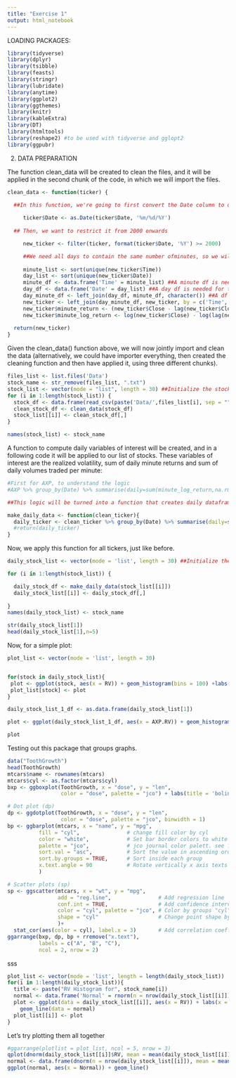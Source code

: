 ```yaml
---
title: "Exercise 1"
output: html_notebook
---
```

LOADING PACKAGES:

```r
library(tidyverse)
library(dplyr)
library(tsibble)
library(feasts)
library(stringr)
library(lubridate)
library(anytime)
library(ggplot2)
library(ggthemes)
library(knitr)
library(kableExtra)
library(DT)
library(htmltools)
library(reshape2) #to be used with tidyverse and gglopt2
library(ggpubr)
```

2. DATA PREPARATION

The function clean_data will be created to clean the files, and it will be applied in the second chunk of the code, in which we will import the files.

```r
clean_data <- function(ticker) {

  ##In this function, we're going to first convert the Date column to date:
 
     ticker$Date <- as.Date(ticker$Date, '%m/%d/%Y')
  
  ## Then, we want to restrict it from 2000 onwards

     new_ticker <- filter(ticker, format(ticker$Date, '%Y') >= 2000)

     ##We need all days to contain the same number ofminutes, so we will use the left_join command first ensure that, and also to create NA for all MINUTES for which certain stocks do not have data.
     
     minute_list <- sort(unique(new_ticker$Time)) 
     day_list <- sort(unique(new_ticker$Date))
     minute_df <- data.frame('Time' = minute_list) ##A minute df is needed for the left_join() to be applied
     day_df <- data.frame('Date' = day_list) ##A day df is needed for the left_join() to be applied
     day_minute_df <- left_join(day_df, minute_df, character()) ##A df is created in which all 390 possible minutes were joined into each possible day
     new_ticker <- left_join(day_minute_df, new_ticker, by = c('Time', 'Date')) ##Then we left join all the informations in the new ticker into the day_minute df, uniformising all dates for all stocks in number of minutes
     new_ticker$minute_return <- (new_ticker$Close - lag(new_ticker$Close))/ new_ticker$Close ##Return taken on levels: p_t - p_{t-1} / p_{t-1}
     new_ticker$minute_log_return <- log(new_ticker$Close) - log(lag(new_ticker$Close)) ##Log return: log(p_t) - log(p_{t-1})
     
  return(new_ticker)
}
```

Given the clean_data() function above, we will now jointly import and clean the data (alternatively, we could have importer everything, then created the cleaning function and then have applied it, using three different chunks). 


```r
files_list <- list.files('Data')
stock_name <- str_remove(files_list, ".txt")
stock_list <- vector(mode = "list", length = 30) ##Initialize the stock list.
for (i in 1:length(stock_list)) {
  stock_df <- data.frame(read_csv(paste('Data/',files_list[i], sep = ""), col_types = cols())) 
  clean_stock_df <- clean_data(stock_df)
  stock_list[[i]] <- clean_stock_df[,]
}

names(stock_list) <- stock_name
```

A function to compute daily variables of interest will be created, and in a following code it will be applied to our list of stocks. These variables of interest are the realized volatility, sum of daily minute returns and sum of daily volumes traded per minute:

```r

#First for AXP, to understand the logic
#AXP %>% group_by(Date) %>% summarise(daily=sum(minute_log_return,na.rm=T), RV = sum(minute_log_return^2, na.rm = T), VOL = sum(Volume, na.rm = T), log_RV = log(sum(minute_log_return^2, na.rm = T)) ) ##This works as intended, just creates our daily dataframe. Therefore

##This logic will be turned into a function that creates daily dataframes for all of the tickers

make_daily_data <- function(clean_ticker){
  daily_ticker <- clean_ticker %>% group_by(Date) %>% summarise(daily=sum(minute_log_return,na.rm=T), RV = sum(minute_log_return^2, na.rm = T), VOL = sum(Volume, na.rm = T), log_RV = log(sum(minute_log_return^2, na.rm = T)) )
  #return(daily_ticker)
}
```

Now, we apply this function for all tickers, just like before.

```r
daily_stock_list <- vector(mode = 'list', length = 30) ##Initialize the daily stock list.

for (i in 1:length(stock_list)) {

  daily_stock_df <- make_daily_data(stock_list[[i]])
  daily_stock_list[[i]] <- daily_stock_df[,]
  
}
names(daily_stock_list) <- stock_name

str(daily_stock_list[1])
head(daily_stock_list[1],n=5)

```


Now, for a simple plot:

```r
plot_list <- vector(mode = 'list', length = 30)


for(stock in daily_stock_list){
 plot <- ggplot(stock, aes(x = RV)) + geom_histogram(bins = 100) +labs(title = paste("RV Histogram for ", stock_name_v[stock],sep = ""))
 plot_list[stock] <- plot
}

daily_stock_list_1_df <- as.data.frame(daily_stock_list[1])

plot <- ggplot(daily_stock_list_1_df, aes(x = AXP.RV)) + geom_histogram(bins = 100) +labs(title = paste("RV Histogram for ", "AXP",sep = ""))

plot

```
Testing out this package that groups graphs. 
```r
data("ToothGrowth")
head(ToothGrowth)
mtcars$name <- rownames(mtcars)
mtcars$cyl <- as.factor(mtcars$cyl)
bxp <- ggboxplot(ToothGrowth, x = "dose", y = "len",
                 color = "dose", palette = "jco") + labs(title = 'bolinh')

# Dot plot (dp)
dp <- ggdotplot(ToothGrowth, x = "dose", y = "len",
                 color = "dose", palette = "jco", binwidth = 1)
bp <- ggbarplot(mtcars, x = "name", y = "mpg",
          fill = "cyl",               # change fill color by cyl
          color = "white",            # Set bar border colors to white
          palette = "jco",            # jco journal color palett. see ?ggpar
          sort.val = "asc",           # Sort the value in ascending order
          sort.by.groups = TRUE,      # Sort inside each group
          x.text.angle = 90           # Rotate vertically x axis texts
          )

# Scatter plots (sp)
sp <- ggscatter(mtcars, x = "wt", y = "mpg",
                add = "reg.line",               # Add regression line
                conf.int = TRUE,                # Add confidence interval
                color = "cyl", palette = "jco", # Color by groups "cyl"
                shape = "cyl"                   # Change point shape by groups "cyl"
                )+
  stat_cor(aes(color = cyl), label.x = 3)       # Add correlation coefficient
ggarrange(bxp, dp, bp + rremove("x.text"), 
          labels = c("A", "B", "C"),
          ncol = 2, nrow = 2)
```
sss
```r
plot_list <- vector(mode = 'list', length = length(daily_stock_list))
for(i in 1:length(daily_stock_list)){
  title <- paste("RV Histogram for", stock_name[i])
  normal <- data.frame('Normal' = rnorm(n = nrow(daily_stock_list[[i]]), mean = mean(daily_stock_list[[i]]$RV), sd = sd(daily_stock_list[[i]]$RV)))
  plot <- ggplot(data = daily_stock_list[[i]], aes(x = RV)) + labs(x = 'RV %', title = title, y= "") + geom_histogram(bins = 100) +
    geom_line(data = normal)
  plot_list[[i]] <- plot
}

```
Let's try plotting them all together
```r
#ggarrange(plotlist = plot_list, ncol = 5, nrow = 3)
qplot(dnorm(daily_stock_list[[i]]$RV, mean = mean(daily_stock_list[[i]]$RV), sd = sd(daily_stock_list[[i]]$RV)))
normal <- data.frame(dnorm(n = nrow(daily_stock_list[[i]]), mean = mean(daily_stock_list[[i]]$RV), sd = sd(daily_stock_list[[i]]$RV)))
ggplot(normal, aes(x = Normal)) + geom_line()
```


